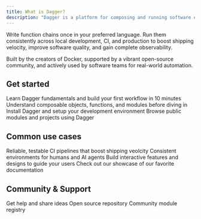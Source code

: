 ```yaml
---
title: What is Dagger?
description: "Dagger is a platform for composing and running software engineering workflows. It lets you build workflows from containers, LLMs, files, repositories, directories, and other resources as reusable components that run anywhere with full type safety and automatic caching."
---
```



Write function chains once in your preferred language. Run them consistently across local development, CI, and production to boost shipping velocity, improve software quality, and gain complete observability.

Built by the creators of Docker, supported by a vibrant open-source community, and actively used by software teams for real-world automation.
<CodeGroup>
<Go />
<Python />
<TypeScript />
<PHP />
<Java />
</CodeGroup>

## Get started

<CardGroup cols={2}>
  <Card
    title="Quickstart"
    icon="rocket-launch"
    href="./quickstart"
  >
    Learn Dagger fundamentals and build your first workflow in 10 minutes
  </Card>
  <Card
    title="Core Concepts"
    icon="book"
    href="./quickstart/basics"
  >
    Understand composable objects, functions, and modules before diving in
  </Card>
  <Card
  title="Installation"
  icon="download"
  href="./installation"
  >
  Install Dagger and setup your development environment
  </Card>
  <Card
  title="Examples"
  icon="eye"
  href="./examples"
  >
  Browse public modules and projects using Dagger
  </Card>
</CardGroup>

## Common use cases

<CardGroup cols={2}>
  <Card
    title="Continuous Integration"
    icon="server"
    href="https://mintlify.com/docs/settings/global"
  >
    Reliable, testable CI pipelines that boost shipping veolcity
  </Card>
  <Card
    title="Development Environments"
    icon="user"
    href="https://mintlify.com/docs/api-playground/openapi"
  >
    Consistent environments for humans and AI agents
  </Card>
  <Card
    title="Testing & QA"
    icon="vial"
    href="https://mintlify.com/docs/content/components/accordions"
  >
    Build interactive features and designs to guide your users
  </Card>
  <Card
    title="Get Inspiration"
    icon="stars"
    href="https://mintlify.com/customers"
  >
    Check out our showcase of our favorite documentation
  </Card>
</CardGroup>

## Community & Support

<CardGroup cols={2}>
  <Card
    title="Discord community"
    icon="discord"
    href="https://discord.gg/dagger-io"
  >
    Get help and share ideas
  </Card>
  <Card
    title="GitHub"
    icon="github"
    href="https://github.com/dagger/dagger"
  >
    Open source repository
  </Card>
  <Card
    title="Daggerverse"
    icon="pen-nib"
    href="https://daggerverse.dev"
  >
    Community module registry
  </Card>
</CardGroup>